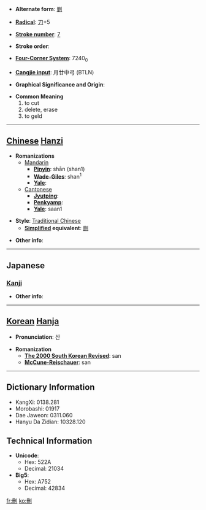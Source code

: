 * '''Alternate form''': [[删]]

* '''[[Wiktionary:Chinese radical index| Radical]]''': [[Wiktionary:Chinese radical index 刀|刀]]+5

* '''[[Wiktionary:Chinese total strokes index|Stroke number]]''': [[Wiktionary:Chinese total strokes index 7|7]]

* '''Stroke order''': 

* '''[[Wiktionary:Chinese four corner index|Four-Corner System]]''': 7240<sub>0</sub>

* '''[[Wiktionary:Chinese Cangjie index|Cangjie input]]''': 月廿中弓 (BTLN)

* '''Graphical Significance and Origin''': 

* '''Common Meaning'''
*#to cut
*# delete, erase
*# to geld


----

== [[Chinese]] [[Hanzi]] ==

* '''Romanizations'''
** [[Mandarin]]
*** '''[[Pinyin]]''': shān (shan1)
*** '''[[Wade-Giles]]''': shan<sup>1</sup>
*** '''[[Yale]]''': 
**[[Cantonese]]
***'''[[Jyutping]]''':
***'''[[Penkyamp]]''': 
***'''[[Yale]]''': saan1

* '''Style''': [[Traditional Chinese]] 
** '''[[Simplified Chinese|Simplified]] equivalent''': [[删]]

* '''Other info''': 

----

==Japanese==
===[[Kanji]]===
{{kanji|on readings=[[さん]] (san)
|kun readings=[[けずる]] (kezuru)
}}

* '''Other info''':  

----

== [[Korean]] [[Hanja]] ==

* '''Pronunciation''': 산

* '''Romanization'''
** '''[[The 2000 South Korean Revised Romanization|The 2000 South Korean Revised]]''': san
** '''[[McCune-Reischauer]]''': san

----

== Dictionary Information ==

* KangXi: 0138.281
* Morobashi: 01917
* Dae Jaweon: 0311.060
* Hanyu Da Zidian: 10328.120

== Technical Information ==

* '''Unicode''':
** Hex: 522A
** Decimal: 21034
* '''Big5''':
** Hex: A752
** Decimal: 42834

[[fr:刪]]
[[ko:刪]]